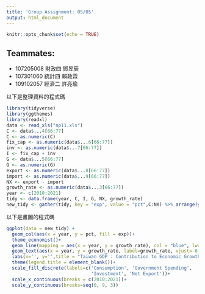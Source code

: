 ```yaml
---
title: 'Group Assignment: 05/05'
output: html_document
---
```


```r
knitr::opts_chunk$set(echo = TRUE)
```

## Teammates:
- 107205008 財政四 鄧昱辰
- 107301060 統計四 賴政霖
- 109102057 經濟二 許亮瑜

以下是整理資料的程式碼

```r
library(tidyverse)
library(ggthemes)
library(readxl)
data <- read_xls("np11.xls")
C <- data$...4[66:77]
C <- as.numeric(C)
fix_cap <- as.numeric(data$...6[66:77])
inv <- as.numeric(data$...7[66:77])
I <- fix_cap + inv
G <- data$...5[66:77]
G <- as.numeric(G)
export <- as.numeric(data$...8[66:77])
import <- as.numeric(data$...9[66:77])
NX <- export - import
growth_rate <- as.numeric(data$...3[66:77])
year <- c(2010:2021)
tidy <- data.frame(year, C, I, G, NX, growth_rate)
new_tidy <- gather(tidy, key = "exp", value = "pct",C:NX) %>% arrange(year)
```
以下是畫圖的程式碼
```r
ggplot(data = new_tidy) +
  geom_col(aes(x = year, y = pct, fill = exp))+
  theme_economist()+
  geom_line(mapping = aes(x = year, y = growth_rate), col = "blue", lwd=1.3)+
  geom_text(aes(x = year, y = growth_rate, label=growth_rate, vjust=-0.5))+
  labs(x='', y='',title = "Taiwan GDP : Contribution to Economic Growth, % points")+
  theme(legend.title = element_blank())+
  scale_fill_discrete(labels=c('Consumption', 'Government Spending', 
                               'Investment', 'Net Export'))+
  scale_x_continuous(breaks = c(2010:2021))+
  scale_y_continuous(breaks=seq(0, 9, 3))
```